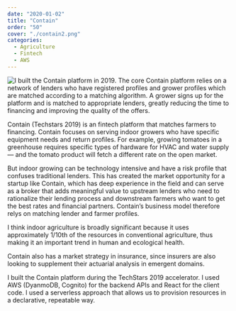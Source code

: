 ```yaml
---
date: "2020-01-02"
title: "Contain"
order: "50"
cover: "./contain2.png"
categories:
  - Agriculture
  - Fintech
  - AWS
---
```


![I built the Contain platform in 2019. The core Contain platform relies on a network of lenders who have registered profiles and grower profiles which are matched according to a matching algorithm. A grower signs up for the platform and is matched to appropriate lenders, greatly reducing the time to financing and improving the quality of the offers. ](contain2.png)


Contain (Techstars 2019) is an fintech platform that matches farmers to financing. Contain focuses on serving indoor growers who have specific equipment needs and return profiles. For example, growing tomatoes in a greenhouse requires specific types of hardware for HVAC and water supply — and the tomato product will fetch a different rate on the open market. 

But indoor growing can be technology intensive and have a risk profile that confuses traditional lenders. This has created the market opportunity for a startup like Contain, which has deep experience in the field and can serve as a broker that adds meaningful value to upstream lenders who need to rationalize their lending process and downstream farmers who want to get the best rates and financial partners. Contain’s business model therefore relys on matching lender and farmer profiles. 

I think indoor agriculture is broadly significant because it uses approximately 1/10th of the resources in conventional agriculture, thus making it an important trend in human and ecological health. 

Contain also has a market strategy in insurance, since insurers are also looking to supplement their actuarial analysis in emergent domains.

I built the Contain platform during the TechStars 2019 accelerator. I used AWS (DyanmoDB, Cognito) for the backend APIs and React for the client code. I used a serverless approach that allows us to provision resources in a declarative, repeatable way.
<!-- 
![A concept for Contain spinout product. The Contain team is exploring opportunities for expanding beyond lending and insurance.](contain.png) -->